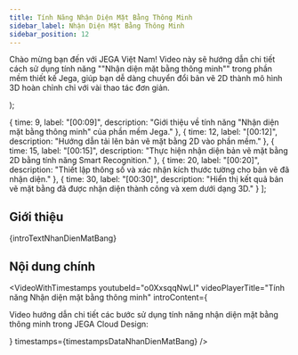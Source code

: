 ```yaml
---
title: Tính Năng Nhận Diện Mặt Bằng Thông Minh
sidebar_label: Nhận Diện Mặt Bằng Thông Minh
sidebar_position: 12
---
```



  <p>
    Chào mừng bạn đến với JEGA Việt Nam! Video này sẽ hướng dẫn chi tiết cách sử dụng tính năng ""Nhận diện mặt bằng thông minh"" trong phần mềm thiết kế Jega, giúp bạn dễ dàng chuyển đổi bản vẽ 2D thành mô hình 3D hoàn chỉnh chỉ với vài thao tác đơn giản.
  </p>
);

  { time: 9, label: "[00:09]", description: "Giới thiệu về tính năng \"Nhận diện mặt bằng thông minh\" của phần mềm Jega." },
  { time: 12, label: "[00:12]", description: "Hướng dẫn tải lên bản vẽ mặt bằng 2D vào phần mềm." },
  { time: 15, label: "[00:15]", description: "Thực hiện nhận diện bản vẽ mặt bằng 2D bằng tính năng Smart Recognition." },
  { time: 20, label: "[00:20]", description: "Thiết lập thông số và xác nhận kích thước tường cho bản vẽ đã nhận diện." },
  { time: 30, label: "[00:30]", description: "Hiển thị kết quả bản vẽ mặt bằng đã được nhận diện thành công và xem dưới dạng 3D." }
];

## Giới thiệu

{introTextNhanDienMatBang}

## Nội dung chính

<VideoWithTimestamps
  youtubeId="o0XxsqqNwLI"
  videoPlayerTitle="Tính năng Nhận diện mặt bằng thông minh"
  introContent={<p>Video hướng dẫn chi tiết các bước sử dụng tính năng nhận diện mặt bằng thông minh trong JEGA Cloud Design:</p>}
  timestamps={timestampsDataNhanDienMatBang}
/>
